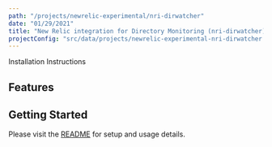 ```yaml
---
path: "/projects/newrelic-experimental/nri-dirwatcher"
date: "01/29/2021"
title: "New Relic integration for Directory Monitoring (nri-dirwatcher)"
projectConfig: "src/data/projects/newrelic-experimental-nri-dirwatcher.json"
---
```


<!-- Imports must occur at the top of the file -->



<Link to="https://github.com/newrelic-experimental/nri-dirwatcher">Installation Instructions</Link>

## Features



## Getting Started

Please visit the [README](https://github.com/newrelic-experimental/nri-dirwatcher#readme) for setup and usage details.
